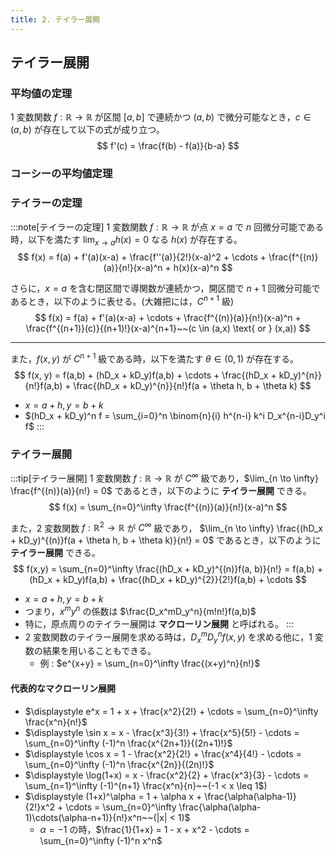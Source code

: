 ```yaml
---
title: 2. テイラー展開
---
```


## テイラー展開

### 平均値の定理
1 変数関数 $f:\mathbb{R} \to \mathbb{R}$ が区間 $[a,b]$ で連続かつ $(a,b)$ で微分可能なとき，$c \in (a,b)$ が存在して以下の式が成り立つ。
$$
f'(c) = \frac{f(b) - f(a)}{b-a}
$$

### コーシーの平均値定理


### テイラーの定理
:::note[テイラーの定理]
1 変数関数 $f:\mathbb{R} \to \mathbb{R}$ が点 $x=a$ で $n$ 回微分可能である時，以下を満たす $\lim_{x \to a} h(x) = 0$ なる $h(x)$ が存在する。
$$
f(x) = f(a) + f'(a)(x-a) + \frac{f''(a)}{2!}(x-a)^2 + \cdots + \frac{f^{(n)}(a)}{n!}(x-a)^n + h(x)(x-a)^n
$$

さらに，$x=a$ を含む閉区間で導関数が連続かつ，開区間で $n+1$ 回微分可能であるとき，以下のように表せる。(大雑把には，$C^{n+1}$ 級)
$$
f(x) = f(a) + f'(a)(x-a) + \cdots + \frac{f^{(n)}(a)}{n!}(x-a)^n + \frac{f^{(n+1)}(c)}{(n+1)!}(x-a)^{n+1}~~(c \in (a,x) \text{ or } (x,a))
$$

---
また，$f(x,y)$ が $C^{n+1}$ 級である時，以下を満たす $\theta \in (0,1)$ が存在する。
$$
f(x, y) = f(a,b) + (hD_x + kD_y)f(a,b) + \cdots + \frac{(hD_x + kD_y)^{n}}{n!}f(a,b) + \frac{(hD_x + kD_y)^{n}}{n!}f(a + \theta h, b + \theta k)
$$
- $x = a + h, y = b + k$
- $(hD_x + kD_y)^n f = \sum_{i=0}^n \binom{n}{i} h^{n-i} k^i D_x^{n-i}D_y^i f$
:::

### テイラー展開
:::tip[テイラー展開]
1 変数関数 $f:\mathbb{R} \to \mathbb{R}$ が $C^\infty$ 級であり，$\lim_{n \to \infty} \frac{f^{(n)}(a)}{n!} = 0$ であるとき，以下のように **テイラー展開** できる。
$$
f(x) = \sum_{n=0}^\infty \frac{f^{(n)}(a)}{n!}(x-a)^n
$$

また，2 変数関数 $f:\mathbb{R}^2 \to \mathbb{R}$ が $C^\infty$ 級であり，
$\lim_{n \to \infty} \frac{(hD_x + kD_y)^{(n)}f(a + \theta h, b + \theta k)}{n!} = 0$ であるとき，以下のように **テイラー展開** できる。
$$
f(x,y)  = \sum_{n=0}^\infty \frac{(hD_x + kD_y)^{(n)}f(a, b)}{n!} = f(a,b) + (hD_x + kD_y)f(a,b) + \frac{(hD_x + kD_y)^{2}}{2!}f(a,b) + \cdots
$$
- $x = a + h, y = b + k$
- つまり，$x^my^n$ の係数は $\frac{D_x^mD_y^n}{m!n!}f(a,b)$
- 特に，原点周りのテイラー展開は **マクローリン展開** と呼ばれる。
:::
- 2 変数関数のテイラー展開を求める時は，$D_x^mD_y^n f(x,y)$ を求める他に，1 変数の結果を用いることもできる。
    - 例 : $e^{x+y} = \sum_{n=0}^\infty \frac{(x+y)^n}{n!}$

#### 代表的なマクローリン展開
- $\displaystyle e^x = 1 + x + \frac{x^2}{2!} + \cdots = \sum_{n=0}^\infty \frac{x^n}{n!}$
- $\displaystyle \sin x = x - \frac{x^3}{3!} + \frac{x^5}{5!} - \cdots = \sum_{n=0}^\infty (-1)^n \frac{x^{2n+1}}{(2n+1)!}$
- $\displaystyle \cos x = 1 - \frac{x^2}{2!} + \frac{x^4}{4!} - \cdots = \sum_{n=0}^\infty (-1)^n \frac{x^{2n}}{(2n)!}$
- $\displaystyle \log(1+x) = x - \frac{x^2}{2} + \frac{x^3}{3} - \cdots = \sum_{n=1}^\infty (-1)^{n+1} \frac{x^n}{n}~~(-1 < x \leq 1$)
- $\displaystyle (1+x)^\alpha = 1 + \alpha x + \frac{\alpha(\alpha-1)}{2!}x^2 + \cdots = \sum_{n=0}^\infty \frac{\alpha(\alpha-1)\cdots(\alpha-n+1)}{n!}x^n~~(|x| < 1)$
    - $\alpha = -1$ の時，$\frac{1}{1+x} = 1 - x + x^2 - \cdots = \sum_{n=0}^\infty (-1)^n x^n$